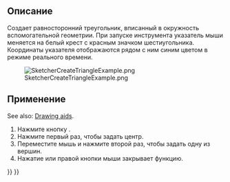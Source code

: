 <languages/>

<div class="mw-translate-fuzzy">
{{Docnav/ru
|[[Sketcher_CompCreateRegularPolygon/ru|Создать правильный многоугольник]]
|[[Sketcher_CreateSquare/ru|Квадрат]]
|[[Sketcher_Workbench/ru|Sketcher]]
|IconL=Sketcher_CompCreateRegularPolygon.png
|IconR=Sketcher_CreateSquare.svg
|IconC=Workbench_Sketcher.svg
}}
</div>

<div class="mw-translate-fuzzy">
{{GuiCommand/ru
|Name/ru=Треугольник
|Name=Sketcher_CreateTriangle
|MenuLocation=Sketch → Геометрия эскиза → Создать равносторонний треугольник
|Workbenches=[[Sketcher_Workbench/ru|Sketcher]]
|Shortcut={{KEY|G}} {{KEY|P}} {{KEY|3}}
|Version=0.15
}}
</div>

<span id="Description"></span>
==Описание==

<div class="mw-translate-fuzzy">
Создает равносторонний треугольник, вписанный в окружность вспомогательной геометрии.
При запуске инструмента указатель мыши меняется на белый крест с красным значком шестиугольника.
Координаты указателя отображаются рядом с ним синим цветом в режиме реального времени.
</div>

[[Image:SketcherCreateTriangleExample.png‎]]

<span id="Usage"></span>
== Применение ==

See also: [[Sketcher_Workbench#Drawing_aids|Drawing aids]].

<div class="mw-translate-fuzzy">
# Нажмите кнопку {{Button|[[File:Sketcher_CreateTriangle.svg|16px]] [[Sketcher_CreateTriangle/ru|Треугольник]]}}.
# Нажмите первый раз, чтобы задать центр.
# Переместите мышь и нажмите второй раз, чтобы задать одну из вершин.
# Нажатие {{KEY|Esc}} или правой кнопки мыши закрывает функцию.
</div>


<div class="mw-translate-fuzzy">
{{Docnav/ru
|[[Sketcher_CompCreateRegularPolygon/ru|Создать правильный многоугольник]]
|[[Sketcher_CreateSquare/ru|Квадрат]]
|[[Sketcher_Workbench/ru|Sketcher]]
|IconL=Sketcher_CompCreateRegularPolygon.png
|IconR=Sketcher_CreateSquare.svg
|IconC=Workbench_Sketcher.svg
}}
</div>

{{Sketcher_Tools_navi{{#translation:}}}}
{{Userdocnavi{{#translation:}}}}
